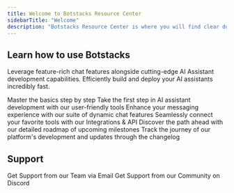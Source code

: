 ```yaml
---
title: Welcome to Botstacks Resource Center
sidebarTitle: "Welcome"
description: "Botstacks Resource Center is where you will find clear documentation on features and setup guides and more."
---
```


## Learn how to use Botstacks

Leverage feature-rich chat features alongside cutting-edge AI Assistant development capabilities. Efficiently build and deploy your AI assistants incredibly fast.

<CardGroup cols={2}>

  <Card title="Learn the Basics" icon="sparkles" href="basics">
    Master the basics step by step
  </Card>

  <Card title="Start building AI Assistants" icon="rocket" href="designer">
    Take the first step in AI assistant development with our user-friendly tools
  </Card>

  <Card title="Chat Features" icon="comments" href="sdk-reference">
    Enhance your messaging experience with our suite of dynamic chat features
  </Card>

  <Card title="Integrations & API" icon="gear" href="api-reference">
    Seamlessly connect your favorite tools with our Integrations & API
  </Card>

  <Card title="Roadmap" icon="compass" href="roadmap">
    Discover the path ahead with our detailed roadmap of upcoming milestones
  </Card>

  <Card title="Changelog" icon="clock" href="changelog">
    Track the journey of our platform's development and updates through the changelog
  </Card>

</CardGroup>


## Support

<CardGroup cols={2}>

  <Card title="Email" icon="envelope" href="mailto:Support@Botstacks.ai">
    Get Support from our Team via Email
  </Card>

  <Card title="Community" icon="discord" href="https://discord.gg/eXV43sfDkb">
    Get Support from our Community on Discord
  </Card>

</CardGroup>

